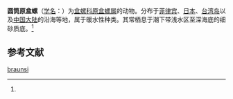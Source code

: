 {{Speciesbox
| taxon=Eocylichna braunsi
| authority=(Tokunaga, 1906)<ref name=id10592>{{cite web| url =http://www.bioinfo.cn/db05/BjdwSpecies.php?action=view&id=10592| title =圆筒原盒螺| work =《中国动物物种编目数据库》| publisher =中国科学院微生物研究所| author =中国科学院动物研究所| accessdate =2009-04-28| deadurl =yes| archiveurl =https://web.archive.org/web/20160305040323/http://www.bioinfo.cn/db05/BjdwSpecies.php?action=view&id=10592| archivedate =2016-03-05}}</ref>
| synonyms = 
}}

'''圆筒原盒螺'''（[[学名|学名]]：{{lang|la|''Eocylichna braunsi''}}）为[[盒螺科|盒螺科]][[原盒螺属|原盒螺属]]的动物。分布于[[菲律宾|菲律宾]]、[[日本|日本]]、[[台湾岛|台湾岛]]以及[[中国大陆|中国大陆]]的沿海等地，属于暖水性种类。其常栖息于潮下带浅水区至深海底的细砂质底。<ref name=id10592/>

== 参考文献 ==
{{reflist}}

{{Wikispecies|Eocylichna braunsi}}
{{Taxonbar|from=Q10926592}}

[[Category:原盒螺属|braunsi]]


{{软体动物小作品}}